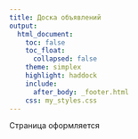 ```yaml
---
title: Доска объявлений
output:
  html_document:
    toc: false
    toc_float:
      collapsed: false
    theme: simplex
    highlight: haddock
    include:
      after_body: _footer.html
    css: my_styles.css
---
```


Страница оформляется